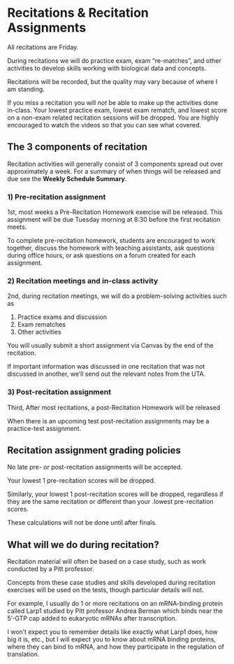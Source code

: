 # Recitations & Recitation Assignments

All recitations are Friday.  

During recitations we will do practice exam, exam "re-matches", and other activities to develop skills working with biological data and concepts.

Recitations will be recorded, but the quality may vary because of where I am standing.

If you miss a recitation you will _not_ be able to make up the activities done in-class.  Your lowest practice exam, lowest exam rematch, and lowest score on a non-exam related recitation sessions will be dropped.  You are highly encouraged to watch the videos so that you can see what covered.


## The 3 components of recitation

Recitation activities will generally consist of 3 components spread out over approximately a week.   For a summary of when things will be released and due see the **Weekly Schedule Summary**.  

### 1) Pre-recitation assignment

1st, most weeks a Pre-Recitation Homework exercise will be released.  This assignment will be due Tuesday morning at 8:30 before the first recitation meets. 

To complete pre-recitation homework, students are encouraged to work together, discuss the homework with teaching assistants, ask questions during office hours, or ask questions on a forum created for each assignment. 

<!-- Questions on this Pre-recitation Homework are designed to prepare you for the upcoming recitation and you will be able to earn up to 50% of the points for an assignment just by providing an answer to each question.  These assignments may be associated with readings, short videos, or other materials. -->

 
### 2) Recitation meetings and in-class activity

2nd, during  recitation meetings, we will do a problem-solving activities such as 

1. Practice exams and discussion
1. Exam rematches
1. Other activities

You will usually submit a short assignment via Canvas by the end of the recitation.

If important information was discussed in one recitation that was not discussed in another, we'll send out the relevant notes from the UTA. 

### 3) Post-recitation assignment

Third,   After most recitations, a post-Recitation Homework will be released  

<!-- This will be due the next Monday night. -->

When there is an upcoming test post-recitation assignments may be a practice-test assignment.

 

## Recitation assignment grading policies

No late pre- or post-recitation assignments will be accepted. 

Your lowest 1 pre-recitation scores will be dropped. 

Similarly, your lowest 1 post-recitation scores will be dropped, regardless if they are the same recitation or different than your .lowest pre-recitation scores. 

These calculations will not be done until after finals. 


## What will we do during recitation?
Recitation material will often be based on a case study, such as work conducted by a Pitt professor. 

Concepts from these case studies and skills developed during recitation exercises will be used on the tests, though particular details will not. 

For example, I usually do 1 or more recitations on an mRNA-binding protein called Larp1 studied by Pitt professor Andrea Berman which binds near the 5'-GTP cap added to eukaryotic mRNAs after transcription. 

I won't expect you to remember details like exactly what Larp1 does, how big it is, etc., but I will expect you to know about mRNA binding proteins, where they can bind to mRNA, and how they participate in the regulation of translation.